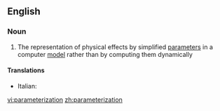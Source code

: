 ==English==

===Noun===
{{en-noun}}

#{{computing}} The representation of physical effects by simplified [[parameter]]s in a computer [[model]] rather than by computing them dynamically

====Translations====
{{top}}
* Italian: {{t-|it|parametrizzazione|f}}
{{mid}}

{{bottom}}

[[vi:parameterization]]
[[zh:parameterization]]